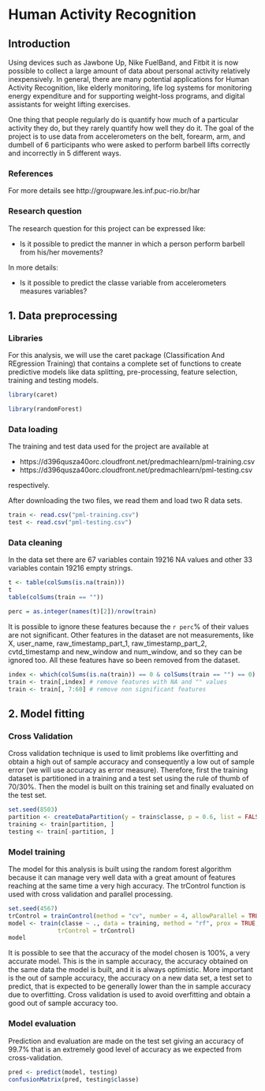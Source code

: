 # Human Activity Recognition

## Introduction

Using devices such as Jawbone Up, Nike FuelBand, and Fitbit it is now possible to collect a large amount of data about personal activity relatively inexpensively. 
In general, there are many potential applications for Human Activity Recognition, like elderly monitoring, life log systems for monitoring energy expenditure and for supporting weight-loss programs, and digital assistants for weight lifting exercises.

One thing that people regularly do is quantify how much of a particular activity they do, but they rarely quantify how well they do it. The goal of the project is to use data from accelerometers on the belt, forearm, arm, and dumbell of 6 participants who were asked to perform barbell lifts correctly and incorrectly in 5 different ways. 

### References
For more details see http://groupware.les.inf.puc-rio.br/har

### Research question
The research question for this project can be expressed like:   

- Is it possible to predict the manner in which a person perform barbell from his/her movements?

In more details: 

- Is it possible to predict the classe variable from accelerometers measures variables?


## 1. Data preprocessing

### Libraries
For this analysis, we will use the caret package (Classification And REgression Training) that contains a complete set of functions to create predictive models like data splitting, pre-processing, feature selection, training and testing models.
```r
library(caret)
```
```r
library(randomForest)
```
### Data loading
The training and test data used for the project are available at  

- https://d396qusza40orc.cloudfront.net/predmachlearn/pml-training.csv 
- https://d396qusza40orc.cloudfront.net/predmachlearn/pml-testing.csv 

respectively.
 
After downloading the two files, we read them and load two R data sets.
```r
train <- read.csv("pml-training.csv")
test <- read.csv("pml-testing.csv")
```
### Data cleaning
In the data set there are 67 variables contain 19216 NA values and other 33 variables contain 19216 empty strings.
```r
t <- table(colSums(is.na(train)))
t
table(colSums(train == ""))
```
```r
perc = as.integer(names(t)[2])/nrow(train)
```

It is possible to ignore these features because the `r perc`% of their values are not significant. Other features in the dataset are not measurements, like X, user_name,	raw_timestamp_part_1,	raw_timestamp_part_2,	cvtd_timestamp and new_window and num_window, and so they can be ignored too. All these features have so been removed from the dataset.
```r
index <- which(colSums(is.na(train)) == 0 & colSums(train == "") == 0)
train <- train[,index] # remove features with NA and "" values
train <- train[, 7:60] # remove non significant features
```

## 2. Model fitting
### Cross Validation 
Cross validation technique is used to limit problems like overfitting and obtain a high out of sample accuracy and consequently a low out of sample error (we will use accuracy as error measure). Therefore, first the training dataset is partitioned in a training and a test set using the rule of thumb of 70/30%. Then the model is built on this training set and finally evaluated on the test set. 
```r
set.seed(8503)
partition <- createDataPartition(y = train$classe, p = 0.6, list = FALSE)
training <- train[partition, ]
testing <- train[-partition, ]
```
### Model training
The model for this analysis is built using the random forest algorithm because it can manage very well data with a great amount of features reaching at the same time a very high accuracy. The trControl function is used with cross validation and parallel processing.
```r
set.seed(4567)
trControl = trainControl(method = "cv", number = 4, allowParallel = TRUE)
model <- train(classe ~ ., data = training, method = "rf", prox = TRUE, 
              trControl = trControl)
model
```
It is possible to see that the accuracy of the model chosen is 100%, a very accurate model. This is the in sample accuracy, the accuracy obtained on the same data the model is built, and it is always optimistic. More important is the out of sample accuracy, the accuracy on a new data set, a test set to predict, that is expected to be generally lower than the in sample accuracy due to overfitting. Cross validation is used to avoid overfitting and obtain a good out of sample accuracy too.

### Model evaluation
Prediction and evaluation are made on the test set giving an accuracy of 99.7% that is an extremely good level of accuracy as we expected from cross-validation.
```r
pred <- predict(model, testing)
confusionMatrix(pred, testing$classe)
```



